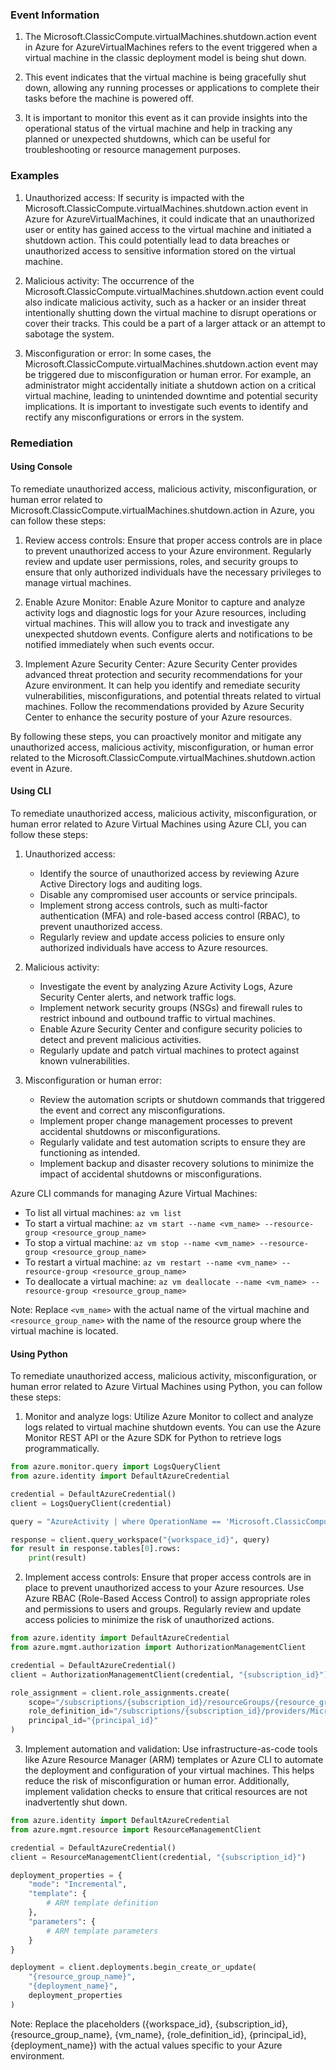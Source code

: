 
### Event Information

1. The Microsoft.ClassicCompute.virtualMachines.shutdown.action event in Azure for AzureVirtualMachines refers to the event triggered when a virtual machine in the classic deployment model is being shut down.

2. This event indicates that the virtual machine is being gracefully shut down, allowing any running processes or applications to complete their tasks before the machine is powered off.

3. It is important to monitor this event as it can provide insights into the operational status of the virtual machine and help in tracking any planned or unexpected shutdowns, which can be useful for troubleshooting or resource management purposes.


### Examples

1. Unauthorized access: If security is impacted with the Microsoft.ClassicCompute.virtualMachines.shutdown.action event in Azure for AzureVirtualMachines, it could indicate that an unauthorized user or entity has gained access to the virtual machine and initiated a shutdown action. This could potentially lead to data breaches or unauthorized access to sensitive information stored on the virtual machine.

2. Malicious activity: The occurrence of the Microsoft.ClassicCompute.virtualMachines.shutdown.action event could also indicate malicious activity, such as a hacker or an insider threat intentionally shutting down the virtual machine to disrupt operations or cover their tracks. This could be a part of a larger attack or an attempt to sabotage the system.

3. Misconfiguration or error: In some cases, the Microsoft.ClassicCompute.virtualMachines.shutdown.action event may be triggered due to misconfiguration or human error. For example, an administrator might accidentally initiate a shutdown action on a critical virtual machine, leading to unintended downtime and potential security implications. It is important to investigate such events to identify and rectify any misconfigurations or errors in the system.

### Remediation

#### Using Console

To remediate unauthorized access, malicious activity, misconfiguration, or human error related to Microsoft.ClassicCompute.virtualMachines.shutdown.action in Azure, you can follow these steps:

1. Review access controls: Ensure that proper access controls are in place to prevent unauthorized access to your Azure environment. Regularly review and update user permissions, roles, and security groups to ensure that only authorized individuals have the necessary privileges to manage virtual machines.

2. Enable Azure Monitor: Enable Azure Monitor to capture and analyze activity logs and diagnostic logs for your Azure resources, including virtual machines. This will allow you to track and investigate any unexpected shutdown events. Configure alerts and notifications to be notified immediately when such events occur.

3. Implement Azure Security Center: Azure Security Center provides advanced threat protection and security recommendations for your Azure environment. It can help you identify and remediate security vulnerabilities, misconfigurations, and potential threats related to virtual machines. Follow the recommendations provided by Azure Security Center to enhance the security posture of your Azure resources.

By following these steps, you can proactively monitor and mitigate any unauthorized access, malicious activity, misconfiguration, or human error related to the Microsoft.ClassicCompute.virtualMachines.shutdown.action event in Azure.

#### Using CLI

To remediate unauthorized access, malicious activity, misconfiguration, or human error related to Azure Virtual Machines using Azure CLI, you can follow these steps:

1. Unauthorized access:
   - Identify the source of unauthorized access by reviewing Azure Active Directory logs and auditing logs.
   - Disable any compromised user accounts or service principals.
   - Implement strong access controls, such as multi-factor authentication (MFA) and role-based access control (RBAC), to prevent unauthorized access.
   - Regularly review and update access policies to ensure only authorized individuals have access to Azure resources.

2. Malicious activity:
   - Investigate the event by analyzing Azure Activity Logs, Azure Security Center alerts, and network traffic logs.
   - Implement network security groups (NSGs) and firewall rules to restrict inbound and outbound traffic to virtual machines.
   - Enable Azure Security Center and configure security policies to detect and prevent malicious activities.
   - Regularly update and patch virtual machines to protect against known vulnerabilities.

3. Misconfiguration or human error:
   - Review the automation scripts or shutdown commands that triggered the event and correct any misconfigurations.
   - Implement proper change management processes to prevent accidental shutdowns or misconfigurations.
   - Regularly validate and test automation scripts to ensure they are functioning as intended.
   - Implement backup and disaster recovery solutions to minimize the impact of accidental shutdowns or misconfigurations.

Azure CLI commands for managing Azure Virtual Machines:
- To list all virtual machines: `az vm list`
- To start a virtual machine: `az vm start --name <vm_name> --resource-group <resource_group_name>`
- To stop a virtual machine: `az vm stop --name <vm_name> --resource-group <resource_group_name>`
- To restart a virtual machine: `az vm restart --name <vm_name> --resource-group <resource_group_name>`
- To deallocate a virtual machine: `az vm deallocate --name <vm_name> --resource-group <resource_group_name>`

Note: Replace `<vm_name>` with the actual name of the virtual machine and `<resource_group_name>` with the name of the resource group where the virtual machine is located.

#### Using Python

To remediate unauthorized access, malicious activity, misconfiguration, or human error related to Azure Virtual Machines using Python, you can follow these steps:

1. Monitor and analyze logs: Utilize Azure Monitor to collect and analyze logs related to virtual machine shutdown events. You can use the Azure Monitor REST API or the Azure SDK for Python to retrieve logs programmatically.

```python
from azure.monitor.query import LogsQueryClient
from azure.identity import DefaultAzureCredential

credential = DefaultAzureCredential()
client = LogsQueryClient(credential)

query = "AzureActivity | where OperationName == 'Microsoft.ClassicCompute/virtualMachines/shutdown/action'"

response = client.query_workspace("{workspace_id}", query)
for result in response.tables[0].rows:
    print(result)
```

2. Implement access controls: Ensure that proper access controls are in place to prevent unauthorized access to your Azure resources. Use Azure RBAC (Role-Based Access Control) to assign appropriate roles and permissions to users and groups. Regularly review and update access policies to minimize the risk of unauthorized actions.

```python
from azure.identity import DefaultAzureCredential
from azure.mgmt.authorization import AuthorizationManagementClient

credential = DefaultAzureCredential()
client = AuthorizationManagementClient(credential, "{subscription_id}")

role_assignment = client.role_assignments.create(
    scope="/subscriptions/{subscription_id}/resourceGroups/{resource_group_name}/providers/Microsoft.Compute/virtualMachines/{vm_name}",
    role_definition_id="/subscriptions/{subscription_id}/providers/Microsoft.Authorization/roleDefinitions/{role_definition_id}",
    principal_id="{principal_id}"
)
```

3. Implement automation and validation: Use infrastructure-as-code tools like Azure Resource Manager (ARM) templates or Azure CLI to automate the deployment and configuration of your virtual machines. This helps reduce the risk of misconfiguration or human error. Additionally, implement validation checks to ensure that critical resources are not inadvertently shut down.

```python
from azure.identity import DefaultAzureCredential
from azure.mgmt.resource import ResourceManagementClient

credential = DefaultAzureCredential()
client = ResourceManagementClient(credential, "{subscription_id}")

deployment_properties = {
    "mode": "Incremental",
    "template": {
        # ARM template definition
    },
    "parameters": {
        # ARM template parameters
    }
}

deployment = client.deployments.begin_create_or_update(
    "{resource_group_name}",
    "{deployment_name}",
    deployment_properties
)
```

Note: Replace the placeholders ({workspace_id}, {subscription_id}, {resource_group_name}, {vm_name}, {role_definition_id}, {principal_id}, {deployment_name}) with the actual values specific to your Azure environment.

